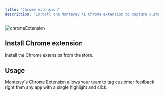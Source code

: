 ```yaml
---
title: "Chrome extension"
description: "Install the Monterey AI Chrome extension to capture customer feedback from any web app or web page"
---
```


![chromeExtension](https://monterey-documentation-gifs.s3.us-east-2.amazonaws.com/extention.gif)

## Install Chrome extension

Install the Chrome extension from the [store](https://chrome.google.com/webstore/detail/monterey-ai/faoofmdmlogpijhcobkhilajiphlbnpl).

## Usage

Monterey's Chrome Extension allows your team to tag customer feedback right from any app with a single highlight and click.

